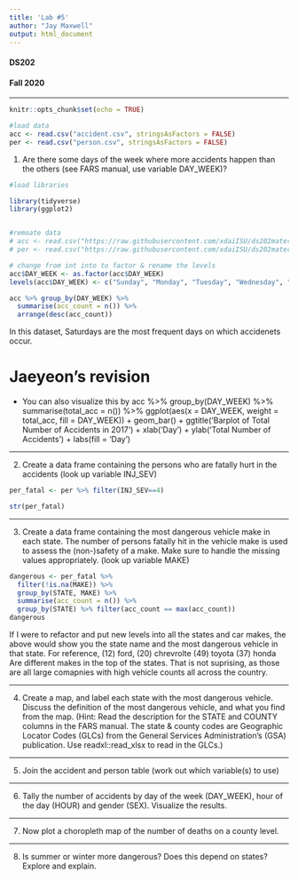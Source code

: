 ```yaml
---
title: 'Lab #5'
author: "Jay Maxwell"
output: html_document
---
```

<h4>DS202</h4>
<h4>Fall 2020</h4>
<hr>
```r
knitr::opts_chunk$set(echo = TRUE)

#load data
acc <- read.csv("accident.csv", stringsAsFactors = FALSE)
per <- read.csv("person.csv", stringsAsFactors = FALSE)

```

1. Are there some days of the week where more accidents happen than the others (see FARS manual, use variable DAY_WEEK)?

```r
#load libraries

library(tidyverse)
library(ggplot2)


#remoate data
# acc <- read.csv("https://raw.githubusercontent.com/xdaiISU/ds202materials/master/hwlabs/fars2017/accident.csv", stringsAsFactors = FALSE)
# per <- read.csv("https://raw.githubusercontent.com/xdaiISU/ds202materials/master/hwlabs/fars2017/person.csv", stringsAsFactors = FALSE)

# change from int into to factor & rename the levels
acc$DAY_WEEK <- as.factor(acc$DAY_WEEK)
levels(acc$DAY_WEEK) <- c("Sunday", "Monday", "Tuesday", "Wednesday", "Thursday", "Friday", "Saturday")

acc %>% group_by(DAY_WEEK) %>% 
  summarise(acc_count = n()) %>% 
  arrange(desc(acc_count))
```

In this dataset, Saturdays are the most frequent days on which accidenets occur.



# Jaeyeon's revision
- You can also visualize this by
acc %>%
  group_by(DAY_WEEK) %>%
  summarise(total_acc = n()) %>%
  ggplot(aes(x = DAY_WEEK, weight = total_acc, fill = DAY_WEEK)) +
  geom_bar() +
  ggtitle('Barplot of Total Number of Accidents in 2017') +
  xlab('Day') +
  ylab('Total Number of Accidents') +
  labs(fill = 'Day')
  
  
  

<hr>
2. Create a data frame containing the persons who are fatally hurt in the accidents (look up variable INJ_SEV)

```r
per_fatal <- per %>% filter(INJ_SEV==4)

str(per_fatal)

```

<hr>
3. Create a data frame containing the most dangerous vehicle make in each state. The number of persons fatally hit in the vehicle make is used to assess the (non-)safety of a make. Make sure to handle the missing values appropriately. (look up variable MAKE)

```r
dangerous <- per_fatal %>% 
  filter(!is.na(MAKE)) %>%
  group_by(STATE, MAKE) %>%
  summarise(acc_count = n()) %>%
  group_by(STATE) %>% filter(acc_count == max(acc_count))
dangerous
```

If I were to refactor and put new levels into all the states and car makes, the above would show you the state name and the most dangerous vehicle in that state. For reference, (12) ford, (20) chrevrolte (49) toyota (37) honda Are different makes in the top of the states. That is not suprising, as those are all large comapnies with high vehicle counts all across the country. 


<hr>
4. Create a map, and label each state with the most dangerous vehicle. Discuss the definition of the most dangerous vehicle, and what you find from the map. (Hint: Read the description for the STATE and COUNTY columns in the FARS manual. The state & county codes are Geographic Locator Codes (GLCs) from the General Services Administration’s (GSA) publication. Use readxl::read_xlsx to read in the GLCs.)

<hr>
5. Join the accident and person table (work out which variable(s) to use)

<hr>
6. Tally the number of accidents by day of the week (DAY_WEEK), hour of the day (HOUR) and gender (SEX). Visualize the results.

<hr>
7. Now plot a choropleth map of the number of deaths on a county level.

<hr>
8. Is summer or winter more dangerous? Does this depend on states? Explore and explain.